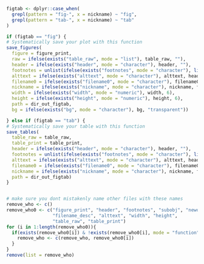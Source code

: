 ```r

figtab <- dplyr::case_when(
  grepl(pattern = "fig-", x = nickname) ~ "fig",
  grepl(pattern = "tab-", x = nickname) ~ "tab"
)

if (figtab == "fig") {
# Systematically save your plot with this function
save_figures(
  figure = figure_print, 
  raw = ifelse(exists("table_raw", mode = "list"), table_raw, ""), 
  header = ifelse(exists("header", mode = "character"), header, ""),
  footnotes = unlist(ifelse(exists("footnotes", mode = "character"), list(footnotes), "")), 
  alttext = ifelse(exists("alttext", mode = "character"), alttext, header),
  filename0 = ifelse(exists("filename0", mode = "character"), filename0, nickname), 
  nickname = ifelse(exists("nickname", mode = "character"), nickname, filename0),
  width = ifelse(exists("width", mode = "numeric"), width, 6), 
  height = ifelse(exists("height", mode = "numeric"), height, 6),
  path = dir_out_figtab, 
  bg = ifelse(exists("bg", mode = "character"), bg, "transparent"))

} else if (figtab == "tab") {
# Systematically save your table with this function
save_tables(
  table_raw = table_raw, 
  table_print = table_print,
  header = ifelse(exists("header", mode = "character"), header, ""),
  footnotes = unlist(ifelse(exists("footnotes", mode = "character"), list(footnotes), "")), 
  alttext = ifelse(exists("alttext", mode = "character"), alttext, header),
  filename0 = ifelse(exists("filename0", mode = "character"), filename0, nickname), 
  nickname = ifelse(exists("nickname", mode = "character"), nickname, filename0),
  path = dir_out_figtab)
}


# make sure you dont mistakenly name other files with these names
remove_who <- c()
remove_who0 <- c("figure_print", "header", "footnotes", "subobj", "newobj", #"nickname", 
                 "filename_desc", "alttext", "width", "height", 
                 "table_raw", "table_print")
for (i in 1:length(remove_who0)){
  if(exists(remove_who0[i]) & !exists(remove_who0[i], mode = "function")){
    remove_who <- c(remove_who, remove_who0[i])
  }
}
remove(list = remove_who)

```

